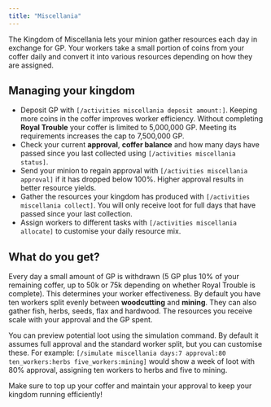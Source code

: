```yaml
---
title: "Miscellania"
---
```


The Kingdom of Miscellania lets your minion gather resources each day in exchange for GP. Your workers take a small portion of coins from your coffer daily and convert it into various resources depending on how they are assigned.

## Managing your kingdom

- Deposit GP with `[/activities miscellania deposit amount:]`. Keeping more coins in the coffer improves worker efficiency. Without completing **Royal Trouble** your coffer is limited to 5,000,000 GP. Meeting its requirements increases the cap to 7,500,000 GP.
- Check your current **approval**, **coffer balance** and how many days have passed since you last collected using `[/activities miscellania status]`.
- Send your minion to regain approval with `[/activities miscellania approval]` if it has dropped below 100%. Higher approval results in better resource yields.
- Gather the resources your kingdom has produced with `[/activities miscellania collect]`. You will only receive loot for full days that have passed since your last collection.
- Assign workers to different tasks with `[/activities miscellania allocate]` to customise your daily resource mix.

## What do you get?

Every day a small amount of GP is withdrawn (5 GP plus 10% of your remaining coffer, up to 50k or 75k depending on whether Royal Trouble is complete). This determines your worker effectiveness. By default you have ten workers split evenly between **woodcutting** and **mining**. They can also gather fish, herbs, seeds, flax and hardwood. The resources you receive scale with your approval and the GP spent.

You can preview potential loot using the simulation command. By default it assumes full approval and the
standard worker split, but you can customise these. For example:
`[/simulate miscellania days:7 approval:80 ten_workers:herbs five_workers:mining]`
would show a week of loot with 80% approval, assigning ten workers to herbs and five to mining.

Make sure to top up your coffer and maintain your approval to keep your kingdom running efficiently!
